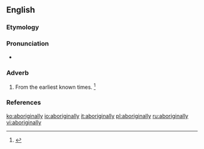 ==English==

===Etymology===
{{suffix|aboriginal|ly|lang=en}}

===Pronunciation===
* {{a|US}} {{IPA|/ˌæb.əˌɹɪd͡ʒ.n̩.ə.li/|/ˌæb.əˌɹɪd͡ʒ.ɪn.ə.li/|lang=en}}

===Adverb===
{{en-adv|-}}

# From the earliest known times. {{defdate|First attested in the early 19th century.}}<ref>{{R:SOED5|page=6}}</ref>

===References===
<references/>

[[ko:aboriginally]]
[[io:aboriginally]]
[[it:aboriginally]]
[[pl:aboriginally]]
[[ru:aboriginally]]
[[vi:aboriginally]]
